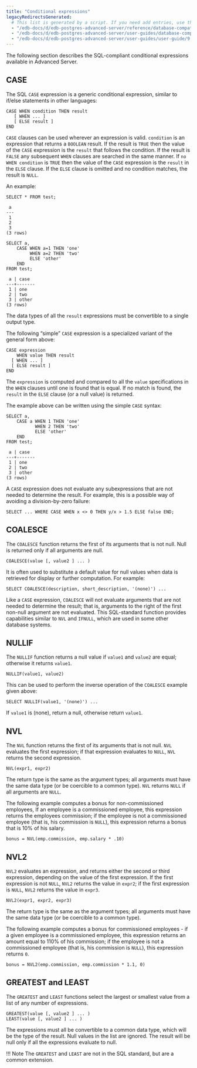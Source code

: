 ```yaml
---
title: "Conditional expressions"
legacyRedirectsGenerated:
  # This list is generated by a script. If you need add entries, use the `legacyRedirects` key.
  - "/edb-docs/d/edb-postgres-advanced-server/reference/database-compatibility-for-oracle-developers-reference-guide/9.6/Database_Compatibility_for_Oracle_Developers_Reference_Guide.1.103.html"
  - "/edb-docs/d/edb-postgres-advanced-server/user-guides/database-compatibility-for-oracle-developers-guide/9.5/Database_Compatibility_for_Oracle_Developers_Guide.1.137.html"
  - "/edb-docs/d/edb-postgres-advanced-server/user-guides/user-guide/9.5/EDB_Postgres_Enterprise_Guide.1.046.html"
---
```


<div id="conditional_expressions" class="registered_link"></div>

The following section describes the SQL-compliant conditional expressions available in Advanced Server.

## CASE

The SQL `CASE` expression is a generic conditional expression, similar to if/else statements in other languages:

```text
CASE WHEN condition THEN result
   [ WHEN ... ]
   [ ELSE result ]
END
```

`CASE` clauses can be used wherever an expression is valid. `condition` is an expression that returns a `BOOLEAN` result. If the result is `TRUE` then the value of the `CASE` expression is the `result` that follows the condition. If the result is `FALSE` any subsequent `WHEN` clauses are searched in the same manner. If `no WHEN condition` is `TRUE` then the value of the `CASE` expression is the `result` in the `ELSE` clause. If the `ELSE` clause is omitted and no condition matches, the result is `NULL`.

An example:

```text
SELECT * FROM test;

 a
---
 1
 2
 3
(3 rows)

SELECT a,
    CASE WHEN a=1 THEN 'one'
         WHEN a=2 THEN 'two'
         ELSE 'other'
    END
FROM test;

 a | case
---+-------
 1 | one
 2 | two
 3 | other
(3 rows)
```

The data types of all the `result` expressions must be convertible to a single output type.

The following “simple” `CASE` expression is a specialized variant of the general form above:

```text
CASE expression
    WHEN value THEN result
  [ WHEN ... ]
  [ ELSE result ]
END
```

The `expression` is computed and compared to all the `value` specifications in the `WHEN` clauses until one is found that is equal. If no match is found, the `result` in the `ELSE` clause (or a null value) is returned.

The example above can be written using the simple `CASE` syntax:

```text
SELECT a,
    CASE a WHEN 1 THEN 'one'
           WHEN 2 THEN 'two'
           ELSE 'other'
    END
FROM test;

 a | case
---+-------
 1 | one
 2 | two
 3 | other
(3 rows)
```

A `CASE` expression does not evaluate any subexpressions that are not needed to determine the result. For example, this is a possible way of avoiding a division-by-zero failure:

```
SELECT ... WHERE CASE WHEN x <> 0 THEN y/x > 1.5 ELSE false END;
```

## COALESCE

The `COALESCE` function returns the first of its arguments that is not null. Null is returned only if all arguments are null.

```text
COALESCE(value [, value2 ] ... )
```

It is often used to substitute a default value for null values when data is retrieved for display or further computation. For example:

```
SELECT COALESCE(description, short_description, '(none)') ...
```

Like a `CASE` expression, `COALESCE` will not evaluate arguments that are not needed to determine the result; that is, arguments to the right of the first non-null argument are not evaluated. This SQL-standard function provides capabilities similar to `NVL` and `IFNULL`, which are used in some other database systems.

## NULLIF

The `NULLIF` function returns a null value if `value1` and `value2` are equal; otherwise it returns `value1`.

```text
NULLIF(value1, value2)
```

This can be used to perform the inverse operation of the `COALESCE` example given above:

```
SELECT NULLIF(value1, '(none)') ...
```

If `value1` is (none), return a null, otherwise return `value1`.

## NVL

The `NVL` function returns the first of its arguments that is not null. `NVL` evaluates the first expression; if that expression evaluates to `NULL`, `NVL` returns the second expression.

```text
NVL(expr1, expr2)
```

The return type is the same as the argument types; all arguments must have the same data type (or be coercible to a common type). `NVL` returns `NULL` if all arguments are `NULL`.

The following example computes a bonus for non-commissioned employees, If an employee is a commissioned employee, this expression returns the employees commission; if the employee is not a commissioned employee (that is, his commission is `NULL`), this expression returns a bonus that is 10% of his salary.

```text
bonus = NVL(emp.commission, emp.salary * .10)
```

## NVL2

`NVL2` evaluates an expression, and returns either the second or third expression, depending on the value of the first expression. If the first expression is not `NULL`, `NVL2` returns the value in `expr2`; if the first expression is `NULL`, `NVL2` returns the value in `expr3`.

```text
NVL2(expr1, expr2, expr3)
```

The return type is the same as the argument types; all arguments must have the same data type (or be coercible to a common type).

The following example computes a bonus for commissioned employees - if a given employee is a commissioned employee, this expression returns an amount equal to 110% of his commission; if the employee is not a commissioned employee (that is, his commission is `NULL`), this expression returns `0`.

```text
bonus = NVL2(emp.commission, emp.commission * 1.1, 0)
```

## GREATEST and LEAST

The `GREATEST` and `LEAST` functions select the largest or smallest value from a list of any number of expressions.

```text
GREATEST(value [, value2 ] ... )
LEAST(value [, value2 ] ... )
```

The expressions must all be convertible to a common data type, which will be the type of the result. Null values in the list are ignored. The result will be null only if all the expressions evaluate to null.

!!! Note
    The `GREATEST` and `LEAST` are not in the SQL standard, but are a common extension.
